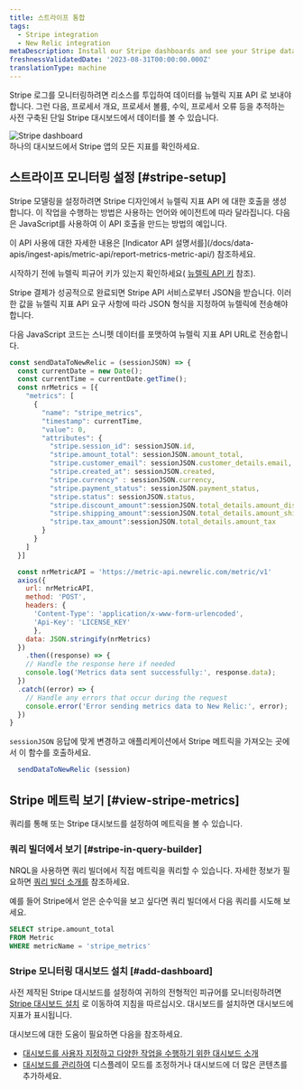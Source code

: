 ```yaml
---
title: 스트라이프 통합
tags:
  - Stripe integration
  - New Relic integration
metaDescription: Install our Stripe dashboards and see your Stripe data in New Relic.
freshnessValidatedDate: '2023-08-31T00:00:00.000Z'
translationType: machine
---
```


Stripe 로그를 모니터링하려면 리소스를 투입하여 데이터를 뉴렐릭 지표 API 로 보내야 합니다. 그런 다음, 프로세서 개요, 프로세서 볼륨, 수익, 프로세서 오류 등을 추적하는 사전 구축된 단일 Stripe 대시보드에서 데이터를 볼 수 있습니다.

<img title="Stripe" alt="Stripe dashboard" src="/images/infrastructure_screenshot-stripe-dashboard.webp" />

<figcaption>
  하나의 대시보드에서 Stripe 앱의 모든 지표를 확인하세요.
</figcaption>

## 스트라이프 모니터링 설정 [#stripe-setup]

Stripe 모델링을 설정하려면 Stripe 디자인에서 뉴렐릭 지표 API 에 대한 호출을 생성합니다. 이 작업을 수행하는 방법은 사용하는 언어와 에이전트에 따라 달라집니다. 다음은 JavaScript를 사용하여 이 API 호출을 만드는 방법의 예입니다.

<Callout variant="tip">
  이 API 사용에 대한 자세한 내용은 [Indicator API 설명서를](/docs/data-apis/ingest-apis/metric-api/report-metrics-metric-api/) 참조하세요.
</Callout>

시작하기 전에 뉴렐릭 피규어 키가 있는지 확인하세요( [뉴렐릭 API 키](/docs/apis/intro-apis/new-relic-api-keys/) 참조).

Stripe 결제가 성공적으로 완료되면 Stripe API 서비스로부터 JSON을 받습니다. 이러한 값을 뉴렐릭 지표 API 요구 사항에 따라 JSON 형식을 지정하여 뉴렐릭에 전송해야 합니다.

다음 JavaScript 코드는 스니펫 데이터를 포맷하여 뉴렐릭 지표 API URL로 전송합니다.

```javascript
const sendDataToNewRelic = (sessionJSON) => {
  const currentDate = new Date();
  const currentTime = currentDate.getTime();
  const nrMetrics = [{
    "metrics": [
      {
        "name": "stripe_metrics",
        "timestamp": currentTime,
        "value": 0,
        "attributes": {
          "stripe.session_id": sessionJSON.id,
          "stripe.amount_total": sessionJSON.amount_total,
          "stripe.customer_email": sessionJSON.customer_details.email,
          "stripe.created_at": sessionJSON.created,
          "stripe.currency" : sessionJSON.currency,
          "stripe.payment_status": sessionJSON.payment_status,
          "stripe.status": sessionJSON.status,
          "stripe.discount_amount":sessionJSON.total_details.amount_discount,
          "stripe.shipping_amount":sessionJSON.total_details.amount_shipping,
          "stripe.tax_amount":sessionJSON.total_details.amount_tax
        }
      }
    ]
  }]

  const nrMetricAPI = 'https://metric-api.newrelic.com/metric/v1'
  axios({
    url: nrMetricAPI,
    method: 'POST',
    headers: {
      'Content-Type': 'application/x-www-form-urlencoded',
      'Api-Key': 'LICENSE_KEY'
      },
    data: JSON.stringify(nrMetrics)
  })
    .then((response) => {
    // Handle the response here if needed
    console.log('Metrics data sent successfully:', response.data);
  })
  .catch((error) => {
    // Handle any errors that occur during the request
    console.error('Error sending metrics data to New Relic:', error);
  })
}

```

`sessionJSON` 응답에 맞게 변경하고 애플리케이션에서 Stripe 메트릭을 가져오는 곳에서 이 함수를 호출하세요.

```javascript
  sendDataToNewRelic (session)
```

## Stripe 메트릭 보기 [#view-stripe-metrics]

쿼리를 통해 또는 Stripe 대시보드를 설정하여 메트릭을 볼 수 있습니다.

### 쿼리 빌더에서 보기 [#stripe-in-query-builder]

NRQL을 사용하면 쿼리 빌더에서 직접 메트릭을 쿼리할 수 있습니다. 자세한 정보가 필요하면 [쿼리 빌더 소개를](/docs/query-your-data/explore-query-data/query-builder/introduction-query-builder) 참조하세요.

예를 들어 Stripe에서 얻은 순수익을 보고 싶다면 쿼리 빌더에서 다음 쿼리를 시도해 보세요.

```sql
SELECT stripe.amount_total 
FROM Metric 
WHERE metricName = 'stripe_metrics'
```

### Stripe 모니터링 대시보드 설치 [#add-dashboard]

사전 제작된 Stripe 대시보드를 설정하여 귀하의 전형적인 피규어를 모니터링하려면 [Stripe 대시보드 설치](https://onenr.io/0BQrXaNgnRZ) 로 이동하여 지침을 따르십시오. 대시보드를 설치하면 대시보드에 지표가 표시됩니다.

대시보드에 대한 도움이 필요하면 다음을 참조하세요.

* [대시보드를 사용자 지정하고 다양한 작업을 수행하기 위한 대시보드 소개](/docs/query-your-data/explore-query-data/dashboards/introduction-dashboards)
* [대시보드를 관리하여](/docs/query-your-data/explore-query-data/dashboards/manage-your-dashboard) <InlinePopover type="dashboards" />디스플레이 모드를 조정하거나 대시보드에 더 많은 콘텐츠를 추가하세요.